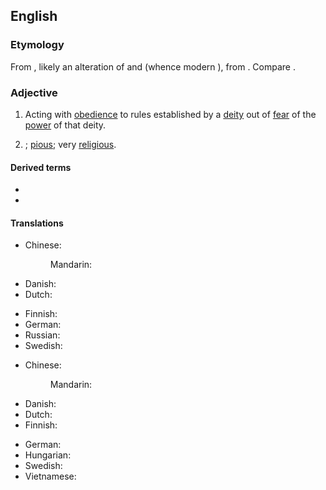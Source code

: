 {{also|god-fearing|God-fearing}}
==English==

===Etymology===
From {{com|en|god|fearing}}, likely an alteration of {{der|en|enm|goddfrihti|t=god-fearing|lit=god-frighty}} and {{m|enm|god-friht|t=god-fearing}} (whence modern {{cog|en|god-fright}}), from {{der|en|ang|godfyrht|t=god-fearing}}. Compare {{noncog|goh|gotforht|t=god-fearing}}.

===Adjective===
{{en-adj}}

# Acting with [[obedience]] to rules established by a [[deity]] out of [[fear]] of the [[power]] of that deity.
# {{1|devout}}; [[pious]]; very [[religious]].

====Derived terms====
* {{l|en|godfearingly}}
* {{l|en|godfearingness}}

====Translations====
{{trans-top|obedient to a deity}}
* Chinese:
*: Mandarin: {{t-needed|cmn}}
* Danish: {{t|da|gudfrygtig}}
* Dutch: {{t+|nl|godvrezende}}
{{trans-mid}}
* Finnish: {{t-needed|fi}}
* German: {{t+|de|gottesfürchtig}}
* Russian: {{t+|ru|богобоязненный}}
* Swedish: {{t+|sv|gudfruktig}}
{{trans-bottom}}

{{trans-top|religiously devout}}
* Chinese:
*: Mandarin: {{t-needed|cmn}}
* Danish: {{t|da|gudfrygtig}}
* Dutch: {{t+|nl|godvrezende}}
* Finnish: {{t-needed|fi}}
{{trans-mid}}
* German: {{t+|de|gottesfürchtig}}
* Hungarian: {{t+|hu|istenfélő}}
* Swedish: {{t+|sv|gudfruktig}}
* Vietnamese: {{t+|vi|ngoan đạo}}
{{trans-bottom}}